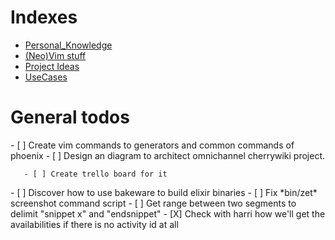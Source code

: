 = Indexes =
* [[Personal_Knowledge]]
* [[(Neo)Vim stuff]]
* [[Project Ideas]]
* [[UseCases]]

= General todos =

- [ ] Create vim commands to generators and common commands of phoenix
- [ ] Design an diagram to architect omnichannel cherrywiki project.
	- [ ] Create trello board for it 
- [ ] Discover how to use bakeware to build elixir binaries
- [ ] Fix *bin/zet* screenshot command script
- [ ] Get range between two segments to delimit "snippet x" and "endsnippet"
- [X] Check with harri how we'll get the availabilities if there is no activity id at all
